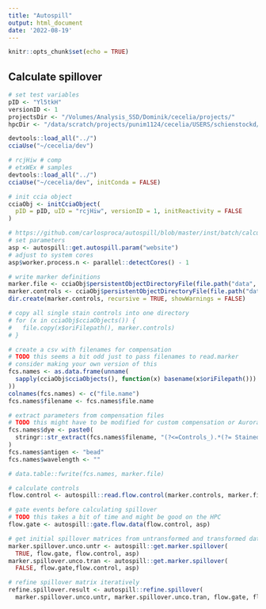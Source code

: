 ```yaml
---
title: "Autospill"
output: html_document
date: '2022-08-19'
---
```


```r
knitr::opts_chunk$set(echo = TRUE)
```

## Calculate spillover

```r
# set test variables
pID <- "Yl5tkH"
versionID <- 1
projectsDir <- "/Volumes/Analysis_SSD/Dominik/cecelia/projects/"
hpcDir <- "/data/scratch/projects/punim1124/cecelia/USERS/schienstockd/"
```

```r
devtools::load_all("../")
cciaUse("~/cecelia/dev")
```


```r
# rcjHiw # comp
# etxWEx # samples
devtools::load_all("../")
cciaUse("~/cecelia/dev", initConda = FALSE)

# init ccia object
cciaObj <- initCciaObject(
  pID = pID, uID = "rcjHiw", versionID = 1, initReactivity = FALSE
)
```

```r
# https://github.com/carlosproca/autospill/blob/master/inst/batch/calculate_compensation_website.r
# set parameters
asp <- autospill::get.autospill.param("website")
# adjust to system cores
asp$worker.process.n <- parallel::detectCores() - 1

# write marker definitions
marker.file <- cciaObj$persistentObjectDirectoryFile(file.path("data", "autospill", "controls.csv"))
marker.controls <- cciaObj$persistentObjectDirectoryFile(file.path("data", "autospill", "controls"))
dir.create(marker.controls, recursive = TRUE, showWarnings = FALSE)

# copy all single stain controls into one directory
# for (x in cciaObj$cciaObjects()) {
#   file.copy(x$oriFilepath(), marker.controls)
# }
```


```r
# create a csv with filenames for compensation
# TODO this seems a bit odd just to pass filenames to read.marker
# consider making your own version of this
fcs.names <- as.data.frame(unname(
  sapply(cciaObj$cciaObjects(), function(x) basename(x$oriFilepath()))
))
colnames(fcs.names) <- c("file.name")
fcs.names$filename <- fcs.names$file.name

# extract parameters from compensation files
# TODO this might have to be modified for custom compensation or Aurora
fcs.names$dye <- paste0(
  stringr::str_extract(fcs.names$filename, "(?<=Controls_).*(?= Stained)"), "-A"
)
fcs.names$antigen <- "bead"
fcs.names$wavelength <- ""

# data.table::fwrite(fcs.names, marker.file)
```


```r
# calculate controls
flow.control <- autospill::read.flow.control(marker.controls, marker.file, asp)
```

```r
# gate events before calculating spillover
# TODO this takes a bit of time and might be good on the HPC
flow.gate <- autospill::gate.flow.data(flow.control, asp)
```

```r
# get initial spillover matrices from untransformed and transformed data
marker.spillover.unco.untr <- autospill::get.marker.spillover(
  TRUE, flow.gate, flow.control, asp)
marker.spillover.unco.tran <- autospill::get.marker.spillover(
  FALSE, flow.gate,flow.control, asp)

# refine spillover matrix iteratively
refine.spillover.result <- autospill::refine.spillover(
  marker.spillover.unco.untr, marker.spillover.unco.tran, flow.gate, flow.control, asp)
```
